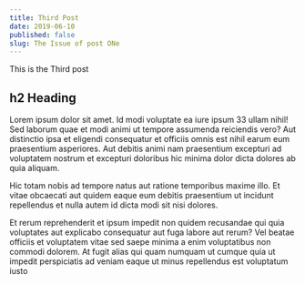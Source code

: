 ```yaml
---
title: Third Post
date: 2019-06-10
published: false
slug: The Issue of post ONe
---
```


This is the Third post

## h2 Heading

Lorem ipsum dolor sit amet. Id modi voluptate ea iure ipsum 33 ullam nihil! Sed laborum quae et modi animi ut tempore assumenda reiciendis vero? Aut distinctio ipsa et eligendi consequatur et officiis omnis est nihil earum eum praesentium asperiores. Aut debitis animi nam praesentium excepturi ad voluptatem nostrum et excepturi doloribus hic minima dolor dicta dolores ab quia aliquam.

Hic totam nobis ad tempore natus aut ratione temporibus maxime illo. Et vitae obcaecati aut quidem eaque eum debitis praesentium ut incidunt repellendus et nulla autem id dicta modi sit nisi dolores.

Et rerum reprehenderit et ipsum impedit non quidem recusandae qui quia voluptates aut explicabo consequatur aut fuga labore aut rerum? Vel beatae officiis et voluptatem vitae sed saepe minima a enim voluptatibus non commodi dolorem. At fugit alias qui quam numquam ut cumque quia ut impedit perspiciatis ad veniam eaque ut minus repellendus est voluptatum iusto
